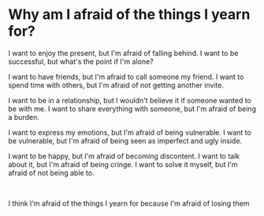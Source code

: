 # Why am I afraid of the things I yearn for?

I want to enjoy the present, but I'm afraid of falling behind.
I want to be successful, but what's the point if I'm alone?

I want to have friends, but I'm afraid to call someone my friend.
I want to spend time with others, but I'm afraid of not getting another invite.

I want to be in a relationship, but I wouldn't believe it if someone wanted to be with me.
I want to share everything with someone, but I'm afraid of being a burden.

I want to express my emotions, but I'm afraid of being vulnerable.
I want to be vulnerable, but I'm afraid of being seen as imperfect and ugly inside.

I want to be happy, but I'm afraid of becoming discontent.
I want to talk about it, but I'm afraid of being cringe.
I want to solve it myself, but I'm afraid of not being able to.

<br />

I think I'm afraid of the things I yearn for because I'm afraid of losing them
